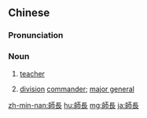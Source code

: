 {{also|师长}}
==Chinese==
{{zh-forms|s=师长}}

===Pronunciation===
{{zh-pron
|m=shīzhǎng
|c=si1 zoeng2
|mn=qz:sir-tiúⁿ/tw,xm:su-tiúⁿ/zz:su-tióⁿ/qz:sir-tióng/tw,xm:su-tióng/zz:su-tiáng
|cat=n
}}

===Noun===
{{zh-noun}}

# {{lb|zh|polite address}} [[teacher]]
# {{lb|zh|military}} [[division]] [[commander]]; [[major general]]

[[zh-min-nan:師長]]
[[hu:師長]]
[[mg:師長]]
[[ja:師長]]